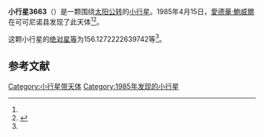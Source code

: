 {{Infobox planet
| bgcolour = #FFFFC0
| name = 3663 Tisserand
| symbol = 
| image = 
| caption = 
| discovery = yes
| discovery_ref = 
| discoverer = [[愛德華·鮑威爾|愛德華·鮑威爾]]
| discovery_site = [[可可尼诺县|可可尼诺县]] 
| discovered = 1985年4月15日
| designations = yes
| mp_name = 
| named_after = 
| alt_names = 1985 GK1/ 1957 LK / 1957 ND / 1979 FG3 / 1985 JP / 1986 QX2
| mp_category = [[主带小行星|主带小行星]]
| orbit_ref = <ref name="a">[http://ssd.jpl.nasa.gov/sbdb.cgi?sstr=3663 3663 Tisserand] {{Wayback|url=http://ssd.jpl.nasa.gov/sbdb.cgi?sstr=3663 |date=20200918005451 }}，小行星數據庫瀏覽器（JPL Small-Body Database Browser）－[[美国国家航空航天局|美国国家航空航天局]]喷气推进实验室</ref>
| epoch = 2456400.5 (2013年4月18日更新)
| aphelion = {{convert|3.689593579120098|AU|km|3|abbr=on|lk=out}}
| perihelion = {{convert|2.61376839351502|AU|km|3|abbr=on}}
| semimajor = {{convert|3.151680986317559|AU|km|3|abbr=on}}
| eccentricity = 0.170674822
| period = 2043.674869 [[日|日]]<br />5.6[[儒略年|儒略年]]
| avg_speed = 
| inclination = 3.095708962367903
| asc_node = 107.0672462061151
| mean_anomaly = 
| arg_peri = 156.1272222639742
| satellites = 
| physical_characteristics = yes
| dimensions = 
| mass = 
| density = 
| surface_grav = 
| escape_velocity = 
| sidereal_day = 
| axial_tilt = 
| pole_ecliptic_lat = 
| pole_ecliptic_lon = 
| albedo = 
| temperatures= 
| temp_name1 = 
| mean_temp_1 = 
| max_temp_1 = 
| temp_name2 = 
| max_temp_2 = 
| spectral_type = 
| abs_magnitude = 156.1272222639742
}}

'''小行星3663'''（{{lang-en|3663 Tisserand}}）是一颗围绕[[太阳|太阳]][[公转|公转]]的[[小行星|小行星]]。1985年4月15日，[[愛德華·鮑威爾|愛德華·鮑威爾]]在可可尼诺县发现了此天体<ref name="a" /><ref>{{cite news|title=小行星列表|url=http://cfa-www.harvard.edu/iau/lists/NumberedMPs.txt|accessdate=2013-07-08|newspaper=哈佛大学|archive-date=2008-05-17|archive-url=https://web.archive.org/web/20080517010638/http://cfa-www.harvard.edu/iau/lists/NumberedMPs.txt|dead-url=no}}</ref>。

这颗小行星的[[绝对星等|绝对星等]]为156.1272222639742等<ref name="a" />。

==参考文献==
{{reflist}}
{{Minor Planet Number|[[小行星3662|小行星3662]]|[[小行星3664|小行星3664]]}}

{{小天体}}

[[Category:小行星带天体|Category:小行星带天体]]
[[Category:1985年发现的小行星|Category:1985年发现的小行星]]

{{asteroid-stub}}